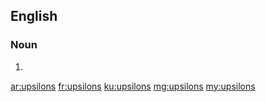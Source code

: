 ==English==

===Noun===
{{head|en|noun plural form}}

# {{plural of|upsilon|lang=en}}

[[ar:upsilons]]
[[fr:upsilons]]
[[ku:upsilons]]
[[mg:upsilons]]
[[my:upsilons]]
